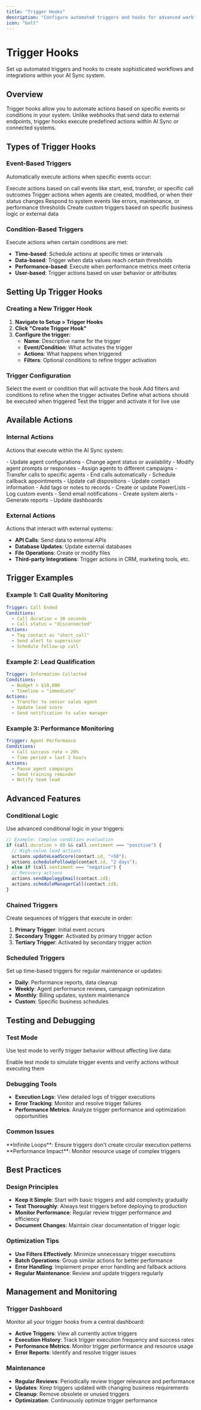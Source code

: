 ```yaml
---
title: "Trigger Hooks"
description: "Configure automated triggers and hooks for advanced workflow automation"
icon: "bolt"
---
```


# Trigger Hooks

Set up automated triggers and hooks to create sophisticated workflows and integrations within your AI Sync system.

## Overview

Trigger hooks allow you to automate actions based on specific events or conditions in your system. Unlike webhooks that send data to external endpoints, trigger hooks execute predefined actions within AI Sync or connected systems.

## Types of Trigger Hooks

### Event-Based Triggers

Automatically execute actions when specific events occur:

<CardGroup cols={2}>
  <Card title="Call Triggers" icon="phone">
    Execute actions based on call events like start, end, transfer, or specific call outcomes
  </Card>
  <Card title="Agent Triggers" icon="robot">
    Trigger actions when agents are created, modified, or when their status changes
  </Card>
  <Card title="System Triggers" icon="gear">
    Respond to system events like errors, maintenance, or performance thresholds
  </Card>
  <Card title="Custom Triggers" icon="code">
    Create custom triggers based on specific business logic or external data
  </Card>
</CardGroup>

### Condition-Based Triggers

Execute actions when certain conditions are met:

- **Time-based**: Schedule actions at specific times or intervals
- **Data-based**: Trigger when data values reach certain thresholds
- **Performance-based**: Execute when performance metrics meet criteria
- **User-based**: Trigger actions based on user behavior or attributes

## Setting Up Trigger Hooks

### Creating a New Trigger Hook

1. **Navigate to Setup > Trigger Hooks**
2. **Click "Create Trigger Hook"**
3. **Configure the trigger:**
   - **Name**: Descriptive name for the trigger
   - **Event/Condition**: What activates the trigger
   - **Actions**: What happens when triggered
   - **Filters**: Optional conditions to refine trigger activation

### Trigger Configuration

<Steps>
  <Step title="Define the Trigger Event">
    Select the event or condition that will activate the hook
  </Step>
  <Step title="Set Conditions">
    Add filters and conditions to refine when the trigger activates
  </Step>
  <Step title="Configure Actions">
    Define what actions should be executed when triggered
  </Step>
  <Step title="Test and Activate">
    Test the trigger and activate it for live use
  </Step>
</Steps>

## Available Actions

### Internal Actions

Actions that execute within the AI Sync system:

<AccordionGroup>
  <Accordion title="Agent Management">
    - Update agent configurations
    - Change agent status or availability
    - Modify agent prompts or responses
    - Assign agents to different campaigns
  </Accordion>

  <Accordion title="Call Management">
    - Transfer calls to specific agents
    - End calls automatically
    - Schedule callback appointments
    - Update call dispositions
  </Accordion>

  <Accordion title="Data Management">
    - Update contact information
    - Add tags or notes to records
    - Create or update PowerLists
    - Log custom events
  </Accordion>

  <Accordion title="Notifications">
    - Send email notifications
    - Create system alerts
    - Generate reports
    - Update dashboards
  </Accordion>
</AccordionGroup>

### External Actions

Actions that interact with external systems:

- **API Calls**: Send data to external APIs
- **Database Updates**: Update external databases
- **File Operations**: Create or modify files
- **Third-party Integrations**: Trigger actions in CRM, marketing tools, etc.

## Trigger Examples

### Example 1: Call Quality Monitoring

```yaml
Trigger: Call Ended
Conditions: 
  - Call duration < 30 seconds
  - Call status = "disconnected"
Actions:
  - Tag contact as "short_call"
  - Send alert to supervisor
  - Schedule follow-up call
```

### Example 2: Lead Qualification

```yaml
Trigger: Information Collected
Conditions:
  - Budget > $10,000
  - Timeline = "immediate"
Actions:
  - Transfer to senior sales agent
  - Update lead score
  - Send notification to sales manager
```

### Example 3: Performance Monitoring

```yaml
Trigger: Agent Performance
Conditions:
  - Call success rate < 20%
  - Time period = last 2 hours
Actions:
  - Pause agent campaigns
  - Send training reminder
  - Notify team lead
```

## Advanced Features

### Conditional Logic

Use advanced conditional logic in your triggers:

```javascript
// Example: Complex condition evaluation
if (call.duration > 60 && call.sentiment === "positive") {
  // High-value lead actions
  actions.updateLeadScore(contact.id, "+50");
  actions.scheduleFollowUp(contact.id, "2 days");
} else if (call.sentiment === "negative") {
  // Recovery actions
  actions.sendApologyEmail(contact.id);
  actions.scheduleManagerCall(contact.id);
}
```

### Chained Triggers

Create sequences of triggers that execute in order:

1. **Primary Trigger**: Initial event occurs
2. **Secondary Trigger**: Activated by primary trigger action
3. **Tertiary Trigger**: Activated by secondary trigger action

### Scheduled Triggers

Set up time-based triggers for regular maintenance or updates:

- **Daily**: Performance reports, data cleanup
- **Weekly**: Agent performance reviews, campaign optimization
- **Monthly**: Billing updates, system maintenance
- **Custom**: Specific business schedules

## Testing and Debugging

### Test Mode

Use test mode to verify trigger behavior without affecting live data:

<Tip>
  Enable test mode to simulate trigger events and verify actions without executing them
</Tip>

### Debugging Tools

- **Execution Logs**: View detailed logs of trigger executions
- **Error Tracking**: Monitor and resolve trigger failures
- **Performance Metrics**: Analyze trigger performance and optimization opportunities

### Common Issues

<Warning>
  **Infinite Loops**: Ensure triggers don't create circular execution patterns
</Warning>

<Warning>
  **Performance Impact**: Monitor resource usage of complex triggers
</Warning>

## Best Practices

### Design Principles

- **Keep it Simple**: Start with basic triggers and add complexity gradually
- **Test Thoroughly**: Always test triggers before deploying to production
- **Monitor Performance**: Regular review trigger performance and efficiency
- **Document Changes**: Maintain clear documentation of trigger logic

### Optimization Tips

- **Use Filters Effectively**: Minimize unnecessary trigger executions
- **Batch Operations**: Group similar actions for better performance
- **Error Handling**: Implement proper error handling and fallback actions
- **Regular Maintenance**: Review and update triggers regularly

## Management and Monitoring

### Trigger Dashboard

Monitor all your trigger hooks from a central dashboard:

- **Active Triggers**: View all currently active triggers
- **Execution History**: Track trigger execution frequency and success rates
- **Performance Metrics**: Monitor trigger performance and resource usage
- **Error Reports**: Identify and resolve trigger issues

### Maintenance

- **Regular Reviews**: Periodically review trigger relevance and performance
- **Updates**: Keep triggers updated with changing business requirements
- **Cleanup**: Remove obsolete or unused triggers
- **Optimization**: Continuously optimize trigger performance 